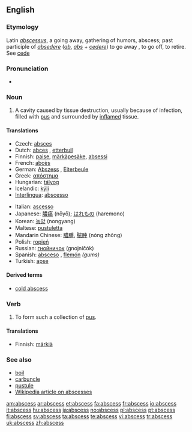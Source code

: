 {{wikipedia}}
==English==

===Etymology===
Latin ''[[abscessus]]'', a going away, gathering of humors, abscess; past participle of ''[[absedere]]'' (''[[ab]]'', ''[[abs]]'' + ''[[cedere]]'') to go away , to go off, to retire. See [[cede]]

===Pronunciation===
* {{audio|en-uk-abscess.ogg|Audio (UK)}}

===Noun===
{{en-noun|abscess|es}}

# {{pathology}} A cavity caused by tissue destruction, usually because of infection, filled with [[pus]] and surrounded by [[inflame|inflamed]] tissue.

====Translations====
{{trans-top|cavity filled with pus}}
* Czech: [[absces]] {{m}}
* Dutch: [[abces]] {{n}}, [[etterbuil]] {{m}}
* Finnish: [[paise]], [[märkäpesäke]], [[absessi]]
* French: [[abcès]] {{m}}
* German: [[Abszess]] {{m}}, [[Eiterbeule]] {{f}}
* Greek: [[απόστημα]] {{n}}
* Hungarian: [[tályog]]
* Icelandic: [[kýli]] {{n}}
* [[Interlingua]]: [[abscesso]]
{{trans-mid}}
* Italian: [[ascesso]] {{m}}
* Japanese: [[膿瘍]] (nōyō); [[はれもの]] (haremono)
* Korean: [[농양]] (nongyang)
* Maltese: [[pustuletta]]
* Mandarin Chinese: [[膿腫]], [[脓肿]] (nóng zhǒng)
* Polish: [[ropień]] {{m}}
* Russian: [[гнойничок]] (gnojničók) {{m}}
* Spanish: [[absceso]] {{m}}, [[flemón]] {{m}} ''(gums)''
* Turkish: [[apse]]
{{trans-bottom}}

====Derived terms====
* [[cold abscess]]

===Verb===
{{en-verb|abscess|es}}

# {{intransitive}} To form such a collection of [[pus]].

====Translations====
{{trans-top|to form an abscess}}
* Finnish: [[märkiä]]
{{trans-mid}}
{{trans-bottom}}

===See also===
* [[boil]]
* [[carbuncle]]
* [[pustule]]
* [[w:Abscess|Wikipedia article on abscesses]]

[[am:abscess]]
[[ar:abscess]]
[[et:abscess]]
[[fa:abscess]]
[[fr:abscess]]
[[io:abscess]]
[[it:abscess]]
[[hu:abscess]]
[[ja:abscess]]
[[no:abscess]]
[[pl:abscess]]
[[pt:abscess]]
[[fi:abscess]]
[[sv:abscess]]
[[ta:abscess]]
[[te:abscess]]
[[vi:abscess]]
[[tr:abscess]]
[[uk:abscess]]
[[zh:abscess]]